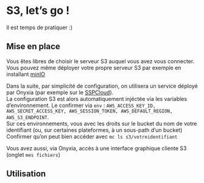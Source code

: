 # S3, let's go !  

Il est temps de pratiquer :)  

## Mise en place  

Vous êtes libres de choisir le serveur S3 auquel vous avez vous connecter.  
Vous pouvez même déployer votre propre serveur S3 par exemple en installant [minIO](https://min.io/docs/minio/linux/operations/install-deploy-manage/deploy-minio-single-node-single-drive.html#minio-snsd)  

Dans la suite, par simplicité de configuration, on utilisera un service déployé par Onyxia (par exemple sur le [SSPCloud](https://datalab.sspcloud.fr)).  
La configuration S3 est alors automatiquement injéctée via les variables d'environnement. Le confirmer via `env` : `AWS_ACCESS_KEY_ID, AWS_SECRET_ACCESS_KEY, AWS_SESSION_TOKEN, AWS_DEFAULT_REGION, AWS_S3_ENDPOINT`.  
Sur ces environnements, vous avec les droits sur le bucket du nom de votre identifiant (ou, sur certaines plateformes, à un sous-path d'un bucket)
Confirmer qu'on peut bien accéder avec `mc ls s3/votreidentifiant`  

Vous avez aussi, via Onyxia, accès à une interface graphique cliente S3 (onglet `mes fichiers`)

## Utilisation  





